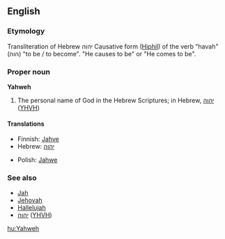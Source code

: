 ==English==

===Etymology===

Transliteration of Hebrew יהוה Causative form ([[Hiphil]]) of the verb "havah" (הוה) "to be / to become". "He causes to be" or "He comes to be".

===Proper noun===
'''Yahweh'''

# The personal name of God in the Hebrew Scriptures; in Hebrew, [[יהוה]] ([[YHVH]])

====Translations====
{{top}}
*Finnish: [[Jahve]]
*Hebrew: [[יהוה]]
{{mid}}
*Polish: [[Jahwe]]
{{bottom}}

===See also===
*[[Jah]]
*[[Jehovah]]
*[[Hallelujah]]
*[[יהוה]] ([[YHVH]])

[[hu:Yahweh]]